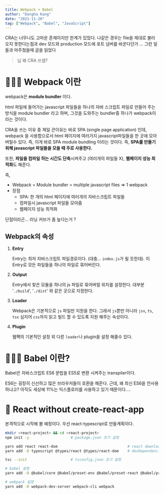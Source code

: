 ```yaml
---
title: Webpack + Babel
author: "Dongha Kang"
date: "2021-11-20"
tag: ["Webpack", "Babel", "JavaScript"]
---
```



CRA는 너무나도 고마운 존재이지만 한계가 있었다. 나같은 경우는 file을 제대로 불러오지 못한다는점과 dev 모드와 production 모드에 포트 넘버를 바꾼다던가 ... 그런 일들과 마주쳤을때 글을 읽었다

> 님 왜 CRA 쓰셈?

# 👨🏻‍💻 Webpack 이란

webpack은 **module bundler** 이다.

html 파일에 들어가는 javascript 파일들을 하나의 자바 스크립트 파일로 만들어 주는 방식을 module bundler 라고 하며, 그것을 도와주는 bundler중 하나가 webpack이라는 것이다.

CRA을 쓰는 이유 중 제일 큰이유는 바로 SPA (single page application) 인데, webpack 을 사용함으로서 html 페이지에 여러가지 javascript파일들을 한 곳에 모아버릴수 있다. 즉, 이게 바로 SPA module bundling 이라는 것이다. 즉, **SPA를 만들기 위해 javascript 파일들을 모을 때 주로 사용한다.**

또한, **파일을 컴파일 하는 시간도 단축**시켜주고 (여러개의 파일들 X), **웹페이지 성능 최적화**도 해준다.

즉,

- Webpack = Module bundler = multiple javascript files ⇒ 1 webpack
- 장점
  - SPA: 한 개의 html 페이지에 여러개의 자바스크립트 파일들
  - 컴파일시 javascript 파일들 모아줌
  - 웹페이지 성능 최적화

단점이라곤... 러닝 커브가 좀 높다는거 ?

## Webpack의 속성

1. **Entry**

   Entry는 최저 자바스크립트 파일경로이다. (대충... `index.js`가 될 듯한데). 이 Entry로 모든 파일들을 하나의 파일로 묶어버린다.

2. **Output**

   Entry에서 찾은 모듈을 하나의 js 파일로 묶어버릴 위치를 설정한다. 대부분 '`./build`', '`./dist`' 와 같은 곳으로 지정한다.

3. **Loader**

   Webpack은 기본적으로 `js` 파일만 지원을 한다. 그래서 `js`뿐만 아니라 `jsx`, `ts`, `tsx` 심지어 `css`까지 읽고 빌드 할 수 있도록 지원 해주는 속성이다.

4. **Plugin**

   웹팩의 기본적인 설정 외 다른 `loader`나 plugin을 설정 해줄수 있다.

# 👨🏻‍💻 Babel 이란?

Babel은 자바스크립트 ES6 문법을 ES5로 변환 시켜주는 transpiler이다.

ES6는 굉장히 신선하고 많은 브라우저들이 호환을 해준다. 근데, 왜 최신 ES6을 안사용하냐고? 아직도 세상에 11%는 익스플로러를 사용하고 있기 때문이다....

# 🚀 React without create-react-app

본격적으로 시작해 볼 예정이다. 우선 react-typescript로 만들계획이다.

```bash
mkdir <react-project> && cd <react-project>
npm init -y                   # package.json 초기 설정
```

```bash
yarn add react react-dom                                # react download
yarn add -D typescript @types/react @types/react-dom    # devDependencies
```

```bash
tsc --init                    # tsconfig.json 초기 설정
```

```bash
# babel 설정
yarn add -D @babel/core @babel/preset-env @babel/preset-react @babel/preset-typescript @babel/plugin-transform-runtime
```

```bash
# webpack 설정
yarn add -D webpack-dev-server webpack-cli webpack
```
